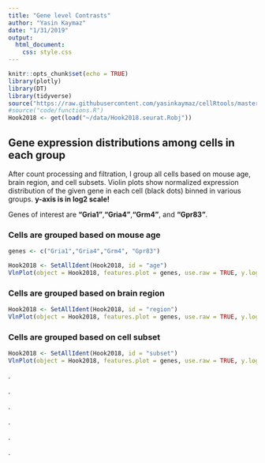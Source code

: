 ```yaml
---
title: "Gene level Contrasts"
author: "Yasin Kaymaz"
date: "1/31/2019"
output:
  html_document:
    css: style.css
---
```


```r
knitr::opts_chunk$set(echo = TRUE)
library(plotly)
library(DT)
library(tidyverse)
source("https://raw.githubusercontent.com/yasinkaymaz/cellRtools/master/main/functions.R")
#source("code/functions.R")
Hook2018 <- get(load("~/data/Hook2018.seurat.Robj"))

```

## Gene expression distributions among cells in each group

After count processing and filtration, I group all cells based on mouse age, brain region, and cell subsets. Violin plots show normalized expression distribution of the given gene in each cell (black dots) binned in various groups. **y-axis is in log2 scale!**

Genes of interest are **"Gria1"**,**"Gria4"**,**"Grm4"**, and **"Gpr83"**.

### Cells are grouped based on **mouse age**

```r
genes <- c("Gria1","Gria4","Grm4", "Gpr83")

Hook2018 <- SetAllIdent(Hook2018, id = "age")
VlnPlot(object = Hook2018, features.plot = genes, use.raw = TRUE, y.log = TRUE,nCol = 1,x.lab.rot = T)
```

### Cells are grouped based on **brain region**

```r

Hook2018 <- SetAllIdent(Hook2018, id = "region")
VlnPlot(object = Hook2018, features.plot = genes, use.raw = TRUE, y.log = TRUE,nCol = 1,x.lab.rot = T)
```

### Cells are grouped based on **cell subset**

```r

Hook2018 <- SetAllIdent(Hook2018, id = "subset")
VlnPlot(object = Hook2018, features.plot = genes, use.raw = TRUE, y.log = TRUE,nCol = 1,x.lab.rot = T)

```


.

.

.

.

.

.


